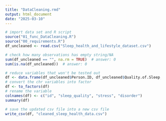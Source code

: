 ```yaml
---
title: "DataCleaning.rmd"
output: html_document
date: "2025-03-10"
---
```


```r
# import data set and R script
source("01_func_DataCleaning.R")
source("00_requirements.R")
df_uncleaned <- read.csv("Sleep_health_and_lifestyle_dataset.csv")

# check how many observations has empty string/NA
sum(df_uncleaned == "", na.rm = TRUE)  # answer: 0
sum(is.na(df_uncleaned))  # answer: 0

# reduce variables that won't be tested out
df <- data.frame(df_uncleaned$Person.ID, df_uncleaned$Quality.of.Sleep, df_uncleaned$Stress.Level, df_uncleaned$Sleep.Disorder)
# convert the chr variables into factor
df <- to_factors(df)
# rename the variable
colnames(df) <- c("id", "sleep_quality", "stress", "disorder")
summary(df)

# save the updated csv file into a new csv file
write_csv(df, "cleaned_sleep_health_data.csv")

```